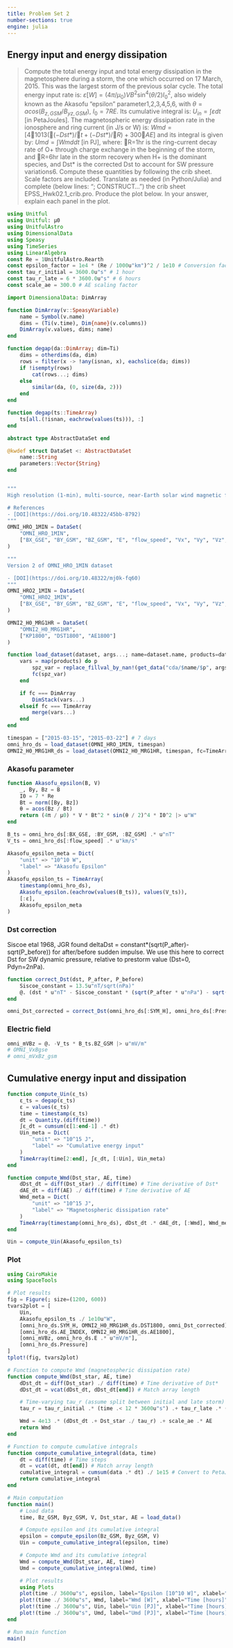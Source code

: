 ```yaml
---
title: Problem Set 2
number-sections: true
engine: julia
---
```


## Energy input and energy dissipation

> Compute the total energy input and total energy dissipation in the magnetosphere during a storm, the one which occurred on 17 March, 2015. This was the largest storm of the previous solar cycle. The total energy input rate is: $ε[W]= (4π/μ_0)V B^2 \sin^4(θ/2) I_0^2$, also widely known as the Akasofu “epsilon” parameter1,2,3,4,5,6, with $θ = acos(B_{z,GSM}/B_{yz,GSM})$, $I_0 =7RE$. Its cumulative integral is: $U_{in}= ∫εdt$ [in PetaJoules]. The magnetospheric energy dissipation rate in the ionosphere and ring current (in J/s or W) is: $Wmd=[41013((-Dst*)/t + (-Dst*)/R)+300AE]$ and its integral is given by: $Umd=∫ Wmd dt$ [in PJ], where: R=1hr is the ring-current decay rate of O+ through charge exchange in the beginning of the storm, and R=6hr late in the storm recovery when H+ is the dominant species, and Dst* is the corrected Dst to account for SW pressure variations6. Compute these quantities by following the crib sheet. Scale factors are included. Translate as needed (in Python/Julia) and complete (below lines: “; CONSTRUCT...”) the crib sheet EPSS_Hwk02.1_crib.pro. Produce the plot below. In your answer, explain each panel in the plot.


```julia
using Unitful
using Unitful: μ0
using UnitfulAstro
using DimensionalData
using Speasy
using TimeSeries
using LinearAlgebra
const Re = 1UnitfulAstro.Rearth
const epsilon_factor = 1e4 * (Re / 1000u"km")^2 / 1e10 # Conversion factor for epsilon
const tau_r_initial = 3600.0u"s" # 1 hour
const tau_r_late = 6 * 3600.0u"s" # 6 hours
const scale_ae = 300.0 # AE scaling factor
```

```julia
import DimensionalData: DimArray

function DimArray(v::SpeasyVariable)
    name = Symbol(v.name)
    dims = (Ti(v.time), Dim{name}(v.columns))
    DimArray(v.values, dims; name)
end

function degap(da::DimArray; dim=Ti)
    dims = otherdims(da, dim)
    rows = filter(x -> !any(isnan, x), eachslice(da; dims))
    if !isempty(rows)
        cat(rows...; dims)
    else
        similar(da, (0, size(da, 2)))
    end
end

function degap(ts::TimeArray)
    ts[all.(!isnan, eachrow(values(ts))), :]
end
```

```julia
abstract type AbstractDataSet end

@kwdef struct DataSet <: AbstractDataSet
    name::String
    parameters::Vector{String}
end


"""
High resolution (1-min), multi-source, near-Earth solar wind magnetic field and plasma data as shifted to Earth's bow shock nose, plus several 1-min geomagnetic activity indices.

# References
- [DOI](https://doi.org/10.48322/45bb-8792)
"""
OMNI_HRO_1MIN = DataSet(
    "OMNI_HRO_1MIN",
    ["BX_GSE", "BY_GSM", "BZ_GSM", "E", "flow_speed", "Vx", "Vy", "Vz", "AE_INDEX", "SYM_H", "Pressure"]
)

"""
Version 2 of OMNI_HRO_1MIN dataset

- [DOI](https://doi.org/10.48322/mj0k-fq60)
"""
OMNI_HRO2_1MIN = DataSet(
    "OMNI_HRO2_1MIN",
    ["BX_GSE", "BY_GSM", "BZ_GSM", "E", "flow_speed", "Vx", "Vy", "Vz", "SYM_H", "Pressure"]
)

OMNI2_H0_MRG1HR = DataSet(
    "OMNI2_H0_MRG1HR",
    ["KP1800", "DST1800", "AE1800"]
)

function load_dataset(dataset, args...; name=dataset.name, products=dataset.parameters, fc=TimeArray)
    vars = map(products) do p
        spz_var = replace_fillval_by_nan!(get_data("cda/$name/$p", args...))
        fc(spz_var)
    end

    if fc === DimArray
        DimStack(vars...)
    elseif fc === TimeArray
        merge(vars...)
    end
end

timespan = ["2015-03-15", "2015-03-22"] # 7 days
omni_hro_ds = load_dataset(OMNI_HRO_1MIN, timespan)
OMNI2_H0_MRG1HR_ds = load_dataset(OMNI2_H0_MRG1HR, timespan, fc=TimeArray)
```

### Akasofu parameter

```julia
function Akasofu_epsilon(B, V)
    _, By, Bz = B
    I0 = 7 * Re
    Bt = norm([By, Bz])
    θ = acos(Bz / Bt)
    return (4π / μ0) * V * Bt^2 * sin(θ / 2)^4 * I0^2 |> u"W"
end

B_ts = omni_hro_ds[:BX_GSE, :BY_GSM, :BZ_GSM] .* u"nT"
V_ts = omni_hro_ds[:flow_speed] .* u"km/s"

Akasofu_epsilon_meta = Dict(
    "unit" => "10^10 W",
    "label" => "Akasofu Epsilon"
)
Akasofu_epsilon_ts = TimeArray(
    timestamp(omni_hro_ds),
    Akasofu_epsilon.(eachrow(values(B_ts)), values(V_ts)),
    [:ε],
    Akasofu_epsilon_meta
)
```

### Dst correction

Siscoe etal 1968, JGR found deltaDst = constant*(sqrt(P_after)-sqrt(P_before)) for after/before sudden impulse.
We use this here to correct Dst for SW dynamic pressure, relative to prestorm value (Dst=0, Pdyn=2nPa).

```julia
function correct_Dst(dst, P_after, P_before)
    Siscoe_constant = 13.5u"nT/sqrt(nPa)"
    @. (dst * u"nT" - Siscoe_constant * (sqrt(P_after * u"nPa") - sqrt(P_before * u"nPa"))) / u"nT"
end

omni_Dst_corrected = correct_Dst(omni_hro_ds[:SYM_H], omni_hro_ds[:Pressure], 2)
```

### Electric field

```julia
omni_mVBz = @. -V_ts * B_ts.BZ_GSM |> u"mV/m"
# OMNI_VxBgse
# omni_mVxBz_gsm
```

## Cumulative energy input and dissipation

```julia
function compute_Uin(ε_ts)
    ε_ts = degap(ε_ts)
    ε = values(ε_ts)
    time = timestamp(ε_ts)
    dt = Quantity.(diff(time))
    ∫ε_dt = cumsum(ε[1:end-1] .* dt)
    Uin_meta = Dict(
        "unit" => "10^15 J",
        "label" => "Cumulative energy input"
    )
    TimeArray(time[2:end], ∫ε_dt, [:Uin], Uin_meta)
end

function compute_Wmd(Dst_star, AE, time)
    dDst_dt = diff(Dst_star) ./ diff(time) # Time derivative of Dst*
    dAE_dt = diff(AE) ./ diff(time) # Time derivative of AE
    Wmd_meta = Dict(
        "unit" => "10^15 J",
        "label" => "Magnetospheric dissipation rate"
    )
    TimeArray(timestamp(omni_hro_ds), dDst_dt .* dAE_dt, [:Wmd], Wmd_meta)
end

Uin = compute_Uin(Akasofu_epsilon_ts)
```

### Plot

```julia
using CairoMakie
using SpaceTools

# Plot results
fig = Figure(; size=(1200, 600))
tvars2plot = [
    Uin,
    Akasofu_epsilon_ts ./ 1e10u"W",
    [omni_hro_ds.SYM_H, OMNI2_H0_MRG1HR_ds.DST1800, omni_Dst_corrected],
    [omni_hro_ds.AE_INDEX, OMNI2_H0_MRG1HR_ds.AE1800],
    [omni_mVBz, omni_hro_ds.E .* u"mV/m"],
    [omni_hro_ds.Pressure]
]
tplot!(fig, tvars2plot)
```


```julia

# Function to compute Wmd (magnetospheric dissipation rate)
function compute_Wmd(Dst_star, AE, time)
    dDst_dt = diff(Dst_star) ./ diff(time) # Time derivative of Dst*
    dDst_dt = vcat(dDst_dt, dDst_dt[end]) # Match array length

    # Time-varying tau_r (assume split between initial and late storm)
    tau_r = tau_r_initial .* (time .< 12 * 3600u"s") .+ tau_r_late .* (time .>= 12 * 3600u"s")

    Wmd = 4e13 .* (dDst_dt .+ Dst_star ./ tau_r) .+ scale_ae .* AE
    return Wmd
end

# Function to compute cumulative integrals
function compute_cumulative_integral(data, time)
    dt = diff(time) # Time steps
    dt = vcat(dt, dt[end]) # Match array length
    cumulative_integral = cumsum(data .* dt) ./ 1e15 # Convert to PetaJoules
    return cumulative_integral
end

# Main computation
function main()
    # Load data
    time, Bz_GSM, Byz_GSM, V, Dst_star, AE = load_data()

    # Compute epsilon and its cumulative integral
    epsilon = compute_epsilon(Bz_GSM, Byz_GSM, V)
    Uin = compute_cumulative_integral(epsilon, time)

    # Compute Wmd and its cumulative integral
    Wmd = compute_Wmd(Dst_star, AE, time)
    Umd = compute_cumulative_integral(Wmd, time)

    # Plot results
    using Plots
    plot(time ./ 3600u"s", epsilon, label="Epsilon [10^10 W]", xlabel="Time [hours]", ylabel="Power")
    plot!(time ./ 3600u"s", Wmd, label="Wmd [W]", xlabel="Time [hours]", ylabel="Power")
    plot!(time ./ 3600u"s", Uin, label="Uin [PJ]", xlabel="Time [hours]", ylabel="Energy", linestyle=:dash)
    plot!(time ./ 3600u"s", Umd, label="Umd [PJ]", xlabel="Time [hours]", ylabel="Energy", linestyle=:dashdot)
end

# Run main function
main()
```
